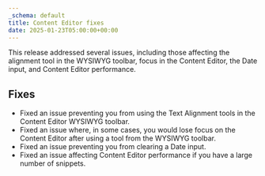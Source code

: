 ```yaml
---
_schema: default
title: Content Editor fixes
date: 2025-01-23T05:00:00+00:00
---
```

This release addressed several issues, including those affecting the alignment tool in the WYSIWYG toolbar, focus in the Content Editor, the Date input, and Content Editor performance.

## Fixes

* Fixed an issue preventing you from using the Text Alignment tools in the Content Editor WYSIWYG toolbar.
* Fixed an issue where, in some cases, you would lose focus on the Content Editor after using a tool from the WYSIWYG toolbar.
* Fixed an issue preventing you from clearing a Date input.
* Fixed an issue affecting Content Editor performance if you have a large number of snippets.